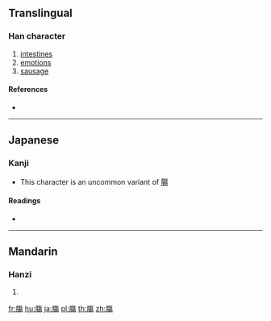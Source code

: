 {{character info/new}}
{{also|腸|肠}}
==Translingual==

===Han character===
{{Han char|rn=130|rad=肉|as=11|sn=15|four=78227|canj=BOAH}}

# [[intestines]]
# [[emotions]]
# [[sausage]]

====References====
* {{Han ref|kx=0992.100|dkj=29811|dj=1444.120|hdz=32108.030|uh=8193|ud=33171|bh=|bd=}}

----

==Japanese==

===Kanji===
{{ja-kanji|rs=肉11|grade=9}}

* This character is an uncommon variant of [[腸]]

====Readings====
* {{ja-readings|on=[[ちょう]] (chō)
|kun=[[はらわた]] (harawata)
}}

----

==Mandarin==

===Hanzi===
{{cmn-hanzi|pin=[[cháng]] ([[chang2]])|wg=ch'ang<sup>2</sup>}}

# {{defn|lang=cmn|sort=肉11}}

[[fr:膓]]
[[hu:膓]]
[[ja:膓]]
[[pl:膓]]
[[th:膓]]
[[zh:膓]]